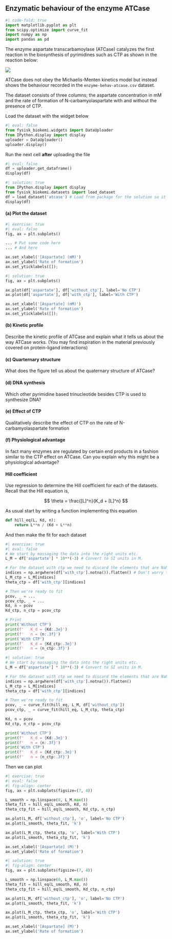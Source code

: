## Enzymatic behaviour of the enzyme ATCase

```python
#| code-fold: true
import matplotlib.pyplot as plt
from scipy.optimize import curve_fit
import numpy as np
import pandas as pd
```

The enzyme aspartate transcarbamoylase (ATCase) catalyzes the first reaction in the biosynthesis of pyrimidines
such as CTP as shown in the reaction below:

![](https://raw.githubusercontent.com/au-mbg/fysisk-biokemi/refs/heads/main/lessons/figures/atcase.png){.lightbox}

ATCase does not obey the Michaelis-Menten kinetics model but instead shows the behaviour recorded in the 
`enzyme-behav-atcase.csv` dataset.

The dataset consists of three columns; the aspartate concentration in mM and the rate of formation of N-carbamyolaspartate
with and without the presence of CTP. 

Load the dataset with the widget below

```python
#| eval: false
from fysisk_biokemi.widgets import DataUploader
from IPython.display import display 
uploader = DataUploader()
uploader.display()
```

Run the next cell **after** uploading the file

```python
#| eval: false
df = uploader.get_dataframe()
display(df)
```

```python
#| solution: true
from IPython.display import display 
from fysisk_biokemi.datasets import load_dataset
df = load_dataset('atcase') # Load from package for the solution so it doesn't require to interact.
display(df)
```

#### (a) Plot the dataset

```python
#| exercise: true
#| eval: false
fig, ax = plt.subplots()

... # Put some code here
... # And here

ax.set_xlabel('[Aspartate] (mM)')
ax.set_ylabel('Rate of formation')
ax.set_yticklabels([]);
```

```python
#| solution: true
fig, ax = plt.subplots()

ax.plot(df['aspartate'], df['without_ctp'], label='No CTP')
ax.plot(df['aspartate'], df['with_ctp'], label='With CTP')

ax.set_xlabel('[Aspartate] (mM)')
ax.set_ylabel('Rate of formation')
ax.set_yticklabels([]);
```

#### (b) Kinetic profile

Describe the kinetic profile of ATCase and explain what it tells us about the way ATCase works. (You may find inspiration in the material previously covered on protein-ligand interactions)

#### (c) Quarternary structure

What does the figure tell us about the quaternary structure of ATCase?

#### (d) DNA synthesis

Which other pyrimidine based trinucleotide besides CTP is used to synthesize DNA?

#### (e) Effect of CTP

Qualitatively describe the effect of CTP on the rate of N-carbamyolaspartate formation

#### (f) Physiological advantage

In fact many enzymes are regulated by certain end products in a fashion similar to the CTP effect on ATCase. Can you explain why this might be a physiological advantage?

#### Hill coefficient 

Use regression to determine the Hill coefficient for each of the datasets.
Recall that the Hill equation is, 

$$
\theta = \frac{[L]^n}{K_d + [L]^n}
$$

As usual start by writing a function implementing this equation

```python
def hill_eq(L, Kd, n):
    return L**n / (Kd + L**n)
```

And then make the fit for each dataset

```python
#| exercise: true
#| eval: false
# We start by massaging the data into the right units etc.
L_M = df['aspartate'] * 10**(-3) # Convert to SI units in M.

# For the dataset with ctp we need to discard the elements that are NaN / not measured.
indices = np.argwhere(df['with_ctp'].notna()).flatten() # Don't worry too much about how this works - it just finds the indices of the non empty elements. 
L_M_ctp = L_M[indices]
theta_ctp = df['with_ctp'][indices]

# Then we're ready to fit
pcov, _ = ...
pcov_ctp, _ = ...
Kd, n = pcov
Kd_ctp, n_ctp = pcov_ctp

# Print
print('Without CTP')
print(f'   K_d = {Kd:.3e}')
print(f'   n = {n:.3f}')
print('With CTP')
print(f'   K_d = {Kd_ctp:.3e}')
print(f'   n = {n_ctp:.3f}')
```

```python
#| solution: true
# We start by massaging the data into the right units etc.
L_M = df['aspartate'] * 10**(-3) # Convert to SI units in M.

# For the dataset with ctp we need to discard the elements that are NaN / not measured.
indices = np.argwhere(df['with_ctp'].notna()).flatten()
L_M_ctp = L_M[indices]
theta_ctp = df['with_ctp'][indices]

# Then we're ready to fit
pcov, _ = curve_fit(hill_eq, L_M, df['without_ctp'])
pcov_ctp, _ = curve_fit(hill_eq, L_M_ctp, theta_ctp)

Kd, n = pcov
Kd_ctp, n_ctp = pcov_ctp

print('Without CTP')
print(f'   K_d = {Kd:.3e}')
print(f'   n = {n:.3f}')
print('With CTP')
print(f'   K_d = {Kd_ctp:.3e}')
print(f'   n = {n_ctp:.3f}')
```

Then we can plot 

```python
#| exercise: true
#| eval: false
#| fig-align: center
fig, ax = plt.subplots(figsize=(7, 4))

L_smooth = np.linspace(0, L_M.max())
theta_fit = hill_eq(L_smooth, Kd, n)
theta_ctp_fit = hill_eq(L_smooth, Kd_ctp, n_ctp)

ax.plot(L_M, df['without_ctp'], 'o', label='No CTP')
ax.plot(L_smooth, theta_fit, 'k')

ax.plot(L_M_ctp, theta_ctp, 'o', label='With CTP')
ax.plot(L_smooth, theta_ctp_fit, 'k')

ax.set_xlabel('[Aspartate] (M)')
ax.set_ylabel('Rate of formation')
```

```python
#| solution: true
#| fig-align: center
fig, ax = plt.subplots(figsize=(7, 4))

L_smooth = np.linspace(0, L_M.max())
theta_fit = hill_eq(L_smooth, Kd, n)
theta_ctp_fit = hill_eq(L_smooth, Kd_ctp, n_ctp)

ax.plot(L_M, df['without_ctp'], 'o', label='No CTP')
ax.plot(L_smooth, theta_fit, 'k')

ax.plot(L_M_ctp, theta_ctp, 'o', label='With CTP')
ax.plot(L_smooth, theta_ctp_fit, 'k')

ax.set_xlabel('[Aspartate] (M)')
ax.set_ylabel('Rate of formation')
```


